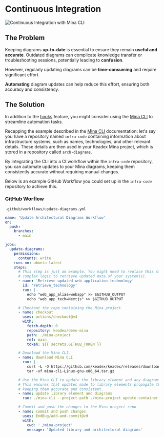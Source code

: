 
# Continuous Integration

<div className="my-10 flex items-center justify-center">
  <Image
    src={ci}
    alt="Continuous Integration with Mina CLI"
    height={200}
    className="mx-auto my-5 md:mx-5"
  />
</div>

## The Problem

Keeping diagrams **up-to-date** is essential to ensure they remain **useful and accurate**. Outdated diagrams can complicate knowledge transfer or troubleshooting sessions, potentially leading to **confusion**.

However, regularly updating diagrams can be **time-consuming** and require significant effort.

**Automating** diagram updates can help reduce this effort, ensuring both accuracy and consistency.

## The Solution

In addition to the [hooks](./hooks.mdx) feature, you might consider using the [Mina CLI](./cli/overview.mdx) to streamline automation tasks.

Recapping the example described in the [Mina CLI](./cli/overview.mdx) documentation: let's say you have a repository named `infra-code` containing information about infrastructure systems, such as names, technologies, and other relevant details. These details are then used in your Keadex Mina project, which is stored in a repository called `arch-diagrams`.

By integrating the CLI into a CI workflow within the `infra-code` repository, you can automate updates to your Mina diagrams, keeping them consistently accurate without requiring manual changes.

Below is an example GitHub Workflow you could set up in the `infra-code` repository to achieve this.

### GitHub Worflow

`.github/workflows/update-diagrams.yml`

```yaml
name: 'Update Architectural Diagrams Workflow'
on:
  push:
    branches:
      - main

jobs:
  update-diagrams:
    permissions:
      contents: write
    runs-on: ubuntu-latest
    steps:
      # This step is just an example. You might need to replace this step with a more
      # complex logic to retrieve updated data of your system(s).
      - name: 'Retrieve updated web application technology'
        id: 'retrieve_technology'
        run: |
          echo "web_app_alias=webapp" >> $GITHUB_OUTPUT
          echo "web_app_tech=Nextjs" >> $GITHUB_OUTPUT

      # Checkout the repo containing the Mina project.
      - name: checkout
        uses: actions/checkout@v4
        with:
          fetch-depth: 0
          repository: keadex/demo-mina
          path: ./mina-project
          ref: main
          token: ${{ secrets.GITHUB_TOKEN }}

      # Download the Mina CLI.
      - name: download Mina CLI
        run: |
          curl -L -O https://github.com/keadex/keadex/releases/download/mina-cli%402.1.2/mina-cli-Linux-gnu-x86_64.tar.gz
          tar -xf mina-cli-Linux-gnu-x86_64.tar.gz

      # Use the Mina CLI to update the library element and any diagrams that reference it.
      # This ensures that updates made to library elements propagate throughout all dependent diagrams,
      # keeping them accurate and consistent.
      - name: update library element and diagrams
        run: ./mina-cli --project-path ./mina-project update-container --alias ${{steps.retrieve_technology.outputs.web_app_alias}} --new-technology ${{steps.retrieve_technology.outputs.web_app_tech}}

      # Commit and push the changes to the Mina project repo
      - name: commit and push changes
        uses: EndBug/add-and-commit@v9
        with:
          cwd: './mina-project'
          message: 'Updated library and architectural diagrams'
```
